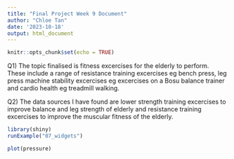 ---
title: "Final Project Week 9 Document"
author: "Chloe Tan"
date: '2023-10-18'
output: html_document
---

```{r setup, include=FALSE}
knitr::opts_chunk$set(echo = TRUE)
```

Q1) The topic finalised is fitness excercises for the elderly to perform. These include a range of resistance training excercises eg bench press, leg press machine stability excercises eg excercises on a Bosu balance trainer and cardio health eg treadmill walking.

Q2) The data sources I have found are lower strength training excercises to improve balance and leg strength of elderly and resistance training excercises to improve the muscular fitness of the elderly. 

```{r}
library(shiny)
runExample("07_widgets")

```


```{r pressure, echo=FALSE}
plot(pressure)
```

